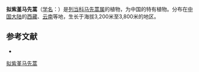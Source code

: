 {{Speciesbox
| name = 拟紫堇马先蒿
| status = 
| status_system = 
| image =
| genus = Pedicularis
| species = corydaloides
| authority = Hand.-Mazz.
}}

'''拟紫堇马先蒿'''（[[学名|学名]]：{{lang|la|''Pedicularis corydaloides''}}）是[[列当科|列当科]][[马先蒿属|马先蒿属]]的植物，为中国的特有植物。分布在[[中国大陆|中国大陆]]的[[西藏|西藏]]、[[云南|云南]]等地，生长于海拔3,200米至3,800米的地区。

== 参考文献 ==
<div class="references-small">
* {{FRPS|拟紫堇马先蒿}}
</div>
{{Taxonbar|from=Q11077469}}

[[Category:马先蒿属|拟紫堇马先蒿]]


{{植物小作品}}